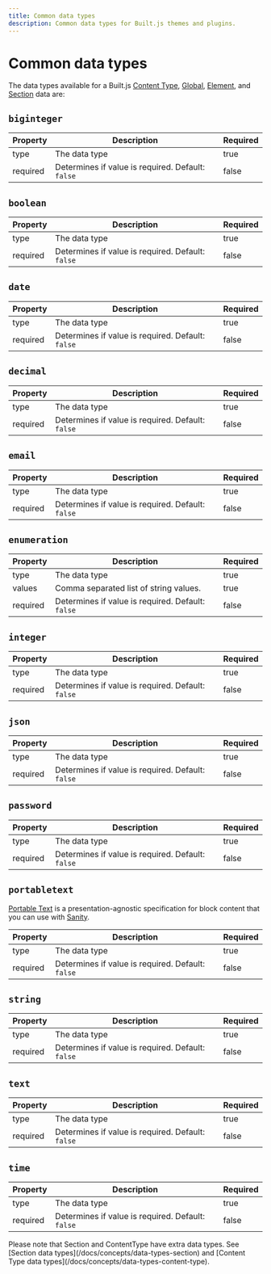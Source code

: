 ```yaml
---
title: Common data types
description: Common data types for Built.js themes and plugins.
---
```


# Common data types

The data types available for a Built.js [Content Type](/docs/concepts/content-type), [Global](/docs/concepts/global), [Element](/docs/concepts/element), and [Section](/docs/concepts/section) data are:

## `biginteger`

| Property | Description                     | Required |
| -------- | ------------------------------- | -------- |
| type     | The data type                   | true     |
| required | Determines if value is required. Default: `false` | false |

## `boolean`

| Property | Description                     | Required |
| -------- | ------------------------------- | -------- |
| type     | The data type                   | true     |
| required | Determines if value is required. Default: `false` | false |

## `date`

| Property | Description                     | Required |
| -------- | ------------------------------- | -------- |
| type     | The data type                   | true     |
| required | Determines if value is required. Default: `false` | false |

## `decimal`

| Property | Description                     | Required |
| -------- | ------------------------------- | -------- |
| type     | The data type                   | true     |
| required | Determines if value is required. Default: `false` | false |

## `email`

| Property | Description                     | Required |
| -------- | ------------------------------- | -------- |
| type     | The data type                   | true     |
| required | Determines if value is required. Default: `false` | false |

## `enumeration`

| Property | Description                     | Required |
| -------- | ------------------------------- | -------- |
| type     | The data type                   | true     |
| values     | Comma separated list of string values.                 | true     |
| required | Determines if value is required. Default: `false` | false |

## `integer`

| Property | Description                     | Required |
| -------- | ------------------------------- | -------- |
| type     | The data type                   | true     |
| required | Determines if value is required. Default: `false` | false |

## `json`

| Property | Description                     | Required |
| -------- | ------------------------------- | -------- |
| type     | The data type                   | true     |
| required | Determines if value is required. Default: `false` | false |

## `password`

| Property | Description                     | Required |
| -------- | ------------------------------- | -------- |
| type     | The data type                   | true     |
| required | Determines if value is required. Default: `false` | false |

## `portabletext`
[Portable Text](https://sanity.io/docs/block-content) is a presentation-agnostic specification for block content that you can use with [Sanity](https://sanity.io). 

| Property | Description                     | Required |
| -------- | ------------------------------- | -------- |
| type     | The data type                   | true     |
| required | Determines if value is required. Default: `false` | false |

## `string`

| Property | Description                     | Required |
| -------- | ------------------------------- | -------- |
| type     | The data type                   | true     |
| required | Determines if value is required. Default: `false` | false |

## `text`

| Property | Description                     | Required |
| -------- | ------------------------------- | -------- |
| type     | The data type                   | true     |
| required | Determines if value is required. Default: `false` | false |

## `time`

| Property | Description                     | Required |
| -------- | ------------------------------- | -------- |
| type     | The data type                   | true     |
| required | Determines if value is required. Default: `false` | false |

<Callout type="info">
  Please note that Section and ContentType have extra data types. See [Section data types](/docs/concepts/data-types-section) and [Content Type data types](/docs/concepts/data-types-content-type).
</Callout>